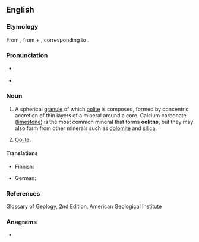 {{also|Oolith}}
==English==

===Etymology===
From {{etyl|la|en}} {{m|la|oolithus}}, from {{etyl|grc|en}} {{m|grc|ᾠο-||oo-}} + {{m|grc|λίθος||stone}}, corresponding to {{confix|en|oo|lith}}.

===Pronunciation===
* {{a|UK}} {{IPA|/ˈəʊəlɪθ/|lang=en}}
* {{audio|LL-Q1860 (eng)-I learned some phrases-oolith.wav|Audio (UK)|lang=en}}

===Noun===
{{en-noun}}

# {{lb|en|geology}} A spherical [[granule]] of which [[oolite]] is composed, formed by concentric accretion of thin layers of a mineral around a core. Calcium carbonate ([[limestone]]) is the most common mineral that forms '''ooliths''', but they may also form from other minerals such as [[dolomite]] and [[silica]].
# {{lb|en|rare}} [[oolite|Oolite]].

====Translations====
{{trans-top|spherical granule of mineral material}}
* Finnish: {{t|fi|ooliitti}}
{{trans-mid}}
* German: {{t|de|Oolith|m}}
{{trans-bottom}}

===References===
Glossary of Geology, 2nd Edition, American Geological Institute

===Anagrams===
* {{anagrams|en|a=hiloot|tholoi}}